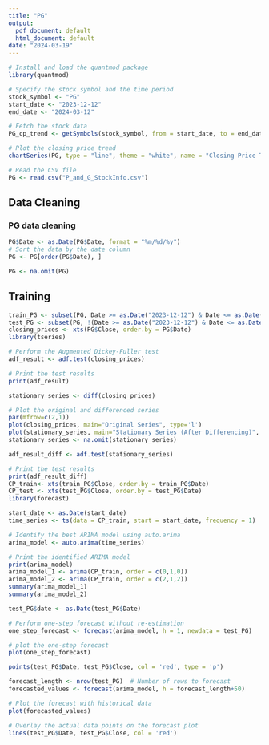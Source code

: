 ```yaml
---
title: "PG"
output:
  pdf_document: default
  html_document: default
date: "2024-03-19"
---
```


```r
# Install and load the quantmod package
library(quantmod)

# Specify the stock symbol and the time period
stock_symbol <- "PG"  
start_date <- "2023-12-12"
end_date <- "2024-03-12"

# Fetch the stock data
PG_cp_trend <- getSymbols(stock_symbol, from = start_date, to = end_date)

# Plot the closing price trend
chartSeries(PG, type = "line", theme = "white", name = "Closing Price Trend")
```

```r
# Read the CSV file
PG <- read.csv("P_and_G_StockInfo.csv")
```

## Data Cleaning

### PG data cleaning

```r
PG$Date <- as.Date(PG$Date, format = "%m/%d/%y")
# Sort the data by the date column
PG <- PG[order(PG$Date), ]

PG <- na.omit(PG)
```

## Training

```r
train_PG <- subset(PG, Date >= as.Date("2023-12-12") & Date <= as.Date("2024-02-12"))
test_PG <- subset(PG, !(Date >= as.Date("2023-12-12") & Date <= as.Date("2024-02-12")))
closing_prices <- xts(PG$Close, order.by = PG$Date)
library(tseries)

# Perform the Augmented Dickey-Fuller test
adf_result <- adf.test(closing_prices)

# Print the test results
print(adf_result)

stationary_series <- diff(closing_prices)

# Plot the original and differenced series
par(mfrow=c(2,1))
plot(closing_prices, main="Original Series", type='l')
plot(stationary_series, main="Stationary Series (After Differencing)", type='l')
stationary_series <- na.omit(stationary_series)

adf_result_diff <- adf.test(stationary_series)

# Print the test results
print(adf_result_diff)
CP_train<- xts(train_PG$Close, order.by = train_PG$Date)
CP_test <- xts(test_PG$Close, order.by = test_PG$Date)
library(forecast)

start_date <- as.Date(start_date)
time_series <- ts(data = CP_train, start = start_date, frequency = 1)

# Identify the best ARIMA model using auto.arima
arima_model <- auto.arima(time_series)

# Print the identified ARIMA model
print(arima_model)
arima_model_1 <- arima(CP_train, order = c(0,1,0))
arima_model_2 <- arima(CP_train, order = c(2,1,2))
summary(arima_model_1)
summary(arima_model_2)
```


```r
test_PG$date <- as.Date(test_PG$Date)

# Perform one-step forecast without re-estimation
one_step_forecast <- forecast(arima_model, h = 1, newdata = test_PG)

# plot the one-step forecast
plot(one_step_forecast)

points(test_PG$Date, test_PG$Close, col = 'red', type = 'p')
```

```r

forecast_length <- nrow(test_PG)  # Number of rows to forecast
forecasted_values <- forecast(arima_model, h = forecast_length+50)

# Plot the forecast with historical data
plot(forecasted_values)

# Overlay the actual data points on the forecast plot
lines(test_PG$Date, test_PG$Close, col = 'red')
```


